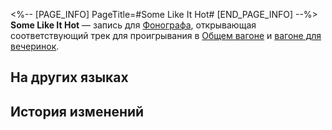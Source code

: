 <%-- [PAGE_INFO]
PageTitle=#Some Like It Hot#
[END_PAGE_INFO] --%>
{{Предмет Инфобокс
|id          = 210335
|Изображение = Предмет Some Like It Hot.png
|Тип         = Запись
|Инвентарь   = Ценные предметы
|Редкость    = 3
|Эффект      = 
|Описание    = Запись, которую можно воспроизвести на фонографе экспресса. Это может быть случайное приобретение или подарок от кого-то другого. Когда играет музыка, всплывают самые разные воспоминания: улыбки, встречи, прикосновения и волнение битвы. Может быть, поэтому, даже несмотря на стремительный прогресс общества, люди всё ещё собирают записи.<br />Текущая запись содержит трек Some Like It Hot.
}}
{{Описание|''Никто не идеален, дорогуша.''}}
'''Some Like It Hot''' — запись для [[Фонограф]]а, открывающая соответствующий трек для проигрывания в [[Общий вагон|Общем вагоне]] и [[Вагон для вечеринок|вагоне для вечеринок]].

==На других языках==
{{На других языках
|en   = "Some Like It Hot"
|zhs  = 《热情如火》
|zht  = 《熱情如火》
|ja   = 『燃え上がる熱情』
|ko   = ≪뜨거운 것이 좋아≫
|es   = Algunos prefieren quemarse
|fr   = «&nbsp;Some Like It Hot&nbsp;»
|ru   = Some Like It Hot
|th   = "Some Like It Hot"
|vi   = "Nhiệt Huyết Như Lửa"
|de   = „Manche mögen’s heiß“
|id   = "Some Like It Hot"
|pt   = "Some Like It Hot"
}}

==История изменений==
{{История изменений|3.5}}